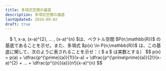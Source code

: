 ```yaml
---
title: 多項式空間の基底
description: 多項式空間の基底
lastUpdated: 2024-09-02
draft: true
---
```


<Card title="例題13">
　$ 1, x-a, (x-a)^{2}, ... , (x-a)^{n} $は、ベクトル空間 $P(n;\mathbb{R})$ の基底であることを示せ。また、多項式 $p(x) \in P(n;\mathbb{R})$ は、この基底に関して、次のように表されることを示せ：（ $ a $ は実数とする）
$$
p(x) = p(a) + \dfrac{p^{\prime}(a)}{1!}(x-a) + \dfrac{p^{\prime\prime}(a)}{2!}(x-a)^{2} + … + \dfrac{p^{(n)}(a)}{n!}(x-a)^{n}
$$
</Card>
